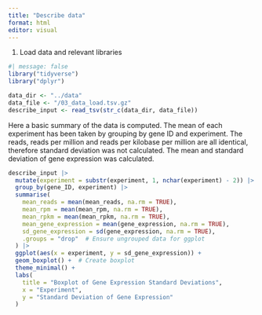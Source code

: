 ```yaml
---
title: "Describe data"
format: html
editor: visual
---
```


1.  Load data and relevant libraries

```r
#| message: false
library("tidyverse")
library("dplyr")

```

```r
data_dir <- "../data"
data_file <- "/03_data_load.tsv.gz" 
describe_input <- read_tsv(str_c(data_dir, data_file))

```

Here a basic summary of the data is computed. The mean of each experiment has been taken by grouping by gene ID and experiment. The reads, reads per million and reads per kilobase per million are all identical, therefore standard deviation was not calculated. The mean and standard deviation of gene expression was calculated.

```r
describe_input |> 
  mutate(experiment = substr(experiment, 1, nchar(experiment) - 2)) |> 
  group_by(gene_ID, experiment) |> 
  summarise(
    mean_reads = mean(mean_reads, na.rm = TRUE),
    mean_rpm = mean(mean_rpm, na.rm = TRUE),
    mean_rpkm = mean(mean_rpkm, na.rm = TRUE),
    mean_gene_expression = mean(gene_expression, na.rm = TRUE),
    sd_gene_expression = sd(gene_expression, na.rm = TRUE),
    .groups = "drop"  # Ensure ungrouped data for ggplot
  ) |> 
  ggplot(aes(x = experiment, y = sd_gene_expression)) +
  geom_boxplot() +  # Create boxplot
  theme_minimal() +
  labs(
    title = "Boxplot of Gene Expression Standard Deviations",
    x = "Experiment",
    y = "Standard Deviation of Gene Expression"
  )
```